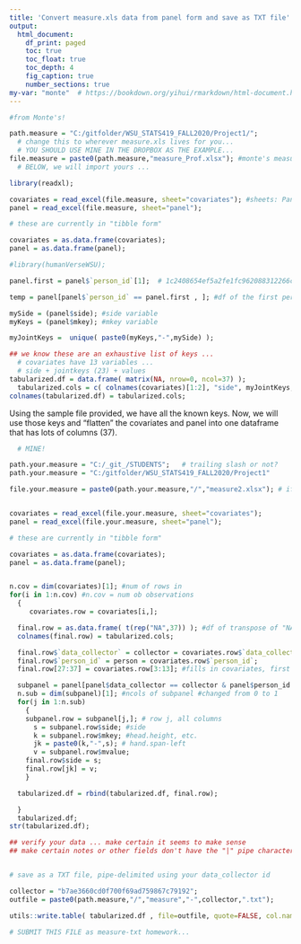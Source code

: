 ```yaml
---
title: 'Convert measure.xls data from panel form and save as TXT file'
output:
  html_document:
    df_print: paged
    toc: true
    toc_float: true
    toc_depth: 4
    fig_caption: true
    number_sections: true
my-var: "monte"  # https://bookdown.org/yihui/rmarkdown/html-document.html
---
```


```r
#from Monte's!

path.measure = "C:/gitfolder/WSU_STATS419_FALL2020/Project1/";  
  # change this to wherever measure.xls lives for you...  
  # YOU SHOULD USE MINE IN THE DROPBOX AS THE EXAMPLE...
file.measure = paste0(path.measure,"measure_Prof.xlsx"); #monte's measure from dropbox
  # BELOW, we will import yours ...

library(readxl);

covariates = read_excel(file.measure, sheet="covariates"); #sheets: Panel and Covariates
panel = read_excel(file.measure, sheet="panel");

# these are currently in "tibble form"

covariates = as.data.frame(covariates);
panel = as.data.frame(panel);

#library(humanVerseWSU);

panel.first = panel$`person_id`[1];  # 1c2408654ef5a2fe1fc962088312266c -> shaffer's #

temp = panel[panel$`person_id` == panel.first , ]; #df of the first person 

mySide = (panel$side); #side variable
myKeys = (panel$mkey); #mkey variable

myJointKeys =  unique( paste0(myKeys,"-",mySide) );

## we know these are an exhaustive list of keys ...
  # covariates have 13 variables ...
  # side + jointkeys (23) + values 
tabularized.df = data.frame( matrix(NA, nrow=0, ncol=37) );
  tabularized.cols = c( colnames(covariates)[1:2], "side", myJointKeys, colnames(covariates)[3:13]); 
colnames(tabularized.df) = tabularized.cols;

```
Using the sample file provided, we have all the known keys.  Now, we will use those keys and "flatten" the covariates and panel into one dataframe that has lots of columns (37).

```r

  # MINE!

path.your.measure = "C:/_git_/STUDENTS";   # trailing slash or not?
path.your.measure = "C:/gitfolder/WSU_STATS419_FALL2020/Project1"

file.your.measure = paste0(path.your.measure,"/","measure2.xlsx"); # if no trailing slash, notice the "/"


covariates = read_excel(file.your.measure, sheet="covariates");
panel = read_excel(file.your.measure, sheet="panel");

# these are currently in "tibble form"

covariates = as.data.frame(covariates);
panel = as.data.frame(panel);


n.cov = dim(covariates)[1]; #num of rows in 
for(i in 1:n.cov) #n.cov = num ob observations
  {
     covariates.row = covariates[i,];

  final.row = as.data.frame( t(rep("NA",37)) ); #df of transpose of "NA" 37 times
  colnames(final.row) = tabularized.cols;

  final.row$`data_collector` = collector = covariates.row$`data_collector`;
  final.row$`person_id` = person = covariates.row$`person_id`;
  final.row[27:37] = covariates.row[3:13]; #fills in covariates, first 27 columns are blank

  subpanel = panel[panel$data_collector == collector & panel$person_id == person, ]; #messes up here
  n.sub = dim(subpanel)[1]; #ncols of subpanel #changed from 0 to 1
  for(j in 1:n.sub) 
    {
    subpanel.row = subpanel[j,]; # row j, all columns
      s = subpanel.row$side; #side
      k = subpanel.row$mkey; #head.height, etc.
      jk = paste0(k,"-",s); # hand.span-left
      v = subpanel.row$mvalue; 
    final.row$side = s;
    final.row[jk] = v;
    }

  tabularized.df = rbind(tabularized.df, final.row);

  }
  tabularized.df;
str(tabularized.df);

## verify your data ... make certain it seems to make sense
## make certain notes or other fields don't have the "|" pipe character


# save as a TXT file, pipe-delimited using your data_collector id

collector = "b7ae3660cd0f700f69ad759867c79192";
outfile = paste0(path.measure,"/","measure","-",collector,".txt");

utils::write.table( tabularized.df , file=outfile, quote=FALSE, col.names=TRUE, row.names=FALSE, sep="|");

# SUBMIT THIS FILE as measure-txt homework...


```